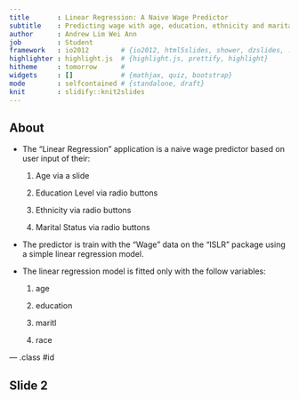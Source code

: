 ```yaml
---
title       : Linear Regression: A Naive Wage Predictor
subtitle    : Predicting wage with age, education, ethnicity and marital status
author      : Andrew Lim Wei Ann
job         : Student
framework   : io2012        # {io2012, html5slides, shower, dzslides, ...}
highlighter : highlight.js  # {highlight.js, prettify, highlight}
hitheme     : tomorrow      # 
widgets     : []            # {mathjax, quiz, bootstrap}
mode        : selfcontained # {standalone, draft}
knit        : slidify::knit2slides
---
```


## About

- The "Linear Regression" application is a naive wage predictor based on user input of their:

    1. Age via a slide   
    
    2. Education Level via radio buttons
    
    3. Ethnicity via radio buttons
    
    4. Marital Status via radio buttons
    
- The predictor is train with the "Wage" data on the "ISLR" package using a simple linear regression model.

- The linear regression model is fitted only with the follow variables:

    1. age

    2. education

    3. maritl

    4. race

--- .class #id 

## Slide 2




